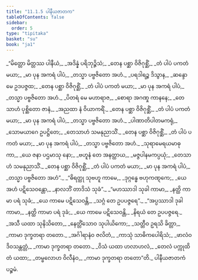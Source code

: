 ```yaml
---
title: "11.1.5 ပါနီယဇာတက"
tableOfContents: false
sidebar:
  order: 5
type: "tipitaka"
basket: "su"
book: "ja1"
---
```



<DynamicBreadcrumb />

<Division number="59" book="ja1" e="ch" v="22" p="234">

<Paragraph number="2169" type="verses" book="ja1">
_“မိတ္တော မိတ္တဿ ပါနီယံ,_  
_အဒိန္နံ ပရိဘုဉ္ဇိသံ;_  
_တေန ပစ္ဆာ ဝိဇိဂုစ္ဆိံ,_  
_တံ ပါပံ ပကတံ မယာ;_  
_မာ ပုန အကရံ ပါပံ,_  
_တသ္မာ ပဗ္ဗဇိတော အဟံ._  

</Paragraph>

</Division>
<Division number="60" book="ja1" e="ch" v="22" p="234">

<Paragraph number="2170" type="verses" book="ja1">
_ပရဒါရဉ္စ ဒိသွာန,_  
_ဆန္ဒော မေ ဥဒပဇ္ဇထ;_  
_တေန ပစ္ဆာ ဝိဇိဂုစ္ဆိံ,_  
_တံ ပါပံ ပကတံ မယာ;_  
_မာ ပုန အကရံ ပါပံ,_  
_တသ္မာ ပဗ္ဗဇိတော အဟံ._  

</Paragraph>

</Division>
<Division number="61" book="ja1" e="ch" v="22" p="234">

<Paragraph number="2171" type="verses" book="ja1">
_ပိတရံ မေ မဟာရာဇ,_  
_စောရာ အဂဏှု ကာနနေ;_  
_တေသာဟံ ပုစ္ဆိတော ဇာနံ,_  
_အညထာ နံ ဝိယာကရိံ._  

</Paragraph>

</Division>
<Division number="62" book="ja1" e="ch" v="22" p="234">

<Paragraph number="2172" type="verses" book="ja1">
_တေန ပစ္ဆာ ဝိဇိဂုစ္ဆိံ,_  
_တံ ပါပံ ပကတံ မယာ;_  
_မာ ပုန အကရံ ပါပံ,_  
_တသ္မာ ပဗ္ဗဇိတော အဟံ._  

</Paragraph>

</Division>
<Division number="63" book="ja1" e="ch" v="22" p="234">

<Paragraph number="2173" type="verses" book="ja1">
_ပါဏာတိပါတမကရုံ,_  
_သောမယာဂေ ဥပဋ္ဌိတေ;_  
_တေသာဟံ သမနုညာသိံ._  

</Paragraph>

</Division>
<Division number="64" book="ja1" e="ch" v="22" p="234">

<Paragraph number="2174" type="verses" book="ja1">
_တေန ပစ္ဆာ ဝိဇိဂုစ္ဆိံ,_  
_တံ ပါပံ ပကတံ မယာ;_  
_မာ ပုန အကရံ ပါပံ,_  
_တသ္မာ ပဗ္ဗဇိတော အဟံ._  

</Paragraph>

</Division>
<Division number="65" book="ja1" e="ch" v="22" p="234">

<Paragraph number="2175" type="verses" book="ja1">
_သုရာမေရယမာဓုကာ,_  
_ယေ ဇနာ ပဌမာသု နော;_  
_ဗဟူနံ တေ အနတ္ထာယ,_  
_မဇ္ဇပါနမကပ္ပယုံ;_  
_တေသာဟံ သမနုညာသိံ._  

</Paragraph>

</Division>
<Division number="66" book="ja1" e="ch" v="22" p="235">

<Paragraph number="2176" type="verses" book="ja1">
_တေန ပစ္ဆာ ဝိဇိဂုစ္ဆိံ,_  
_တံ ပါပံ ပကတံ မယာ;_  
_မာ ပုန အကရံ ပါပံ,_  
_တသ္မာ ပဗ္ဗဇိတော အဟံ”._  

</Paragraph>

</Division>
<Division number="67" book="ja1" e="ch" v="22" p="235">

<Paragraph number="2177" type="verses" book="ja1">
_“ဓိရတ္ထု သုဗဟူ ကာမေ,_  
_ဒုဂ္ဂန္ဓေ ဗဟုကဏ္ဋကေ;_  
_ယေ အဟံ ပဋိသေဝန္တော,_  
_နာလဘိံ တာဒိသံ သုခံ”._  

</Paragraph>

</Division>
<Division number="68" book="ja1" e="ch" v="22" p="235">

<Paragraph number="2178" type="verses" book="ja1">
_“မဟဿာဒါ သုခါ ကာမာ,_  
_နတ္ထိ ကာမာ ပရံ သုခံ;_  
_ယေ ကာမေ ပဋိသေဝန္တိ,_  
_သဂ္ဂံ တေ ဥပပဇ္ဇရေ”._  

</Paragraph>

</Division>
<Division number="69" book="ja1" e="ch" v="22" p="235">

<Paragraph number="2179" type="verses" book="ja1">
_“အပ္ပဿာဒါ ဒုခါ ကာမာ,_  
_နတ္ထိ ကာမာ ပရံ ဒုခံ;_  
_ယေ ကာမေ ပဋိသေဝန္တိ,_  
_နိရယံ တေ ဥပပဇ္ဇရေ._  

</Paragraph>

</Division>
<Division number="70" book="ja1" e="ch" v="22" p="235">

<Paragraph number="2180" type="verses" book="ja1">
_အသီ ယထာ သုနိသိတော,_  
_နေတ္တိံသောဝ သုပါယိကော;_  
_သတ္တီဝ ဥရသိ ခိတ္တာ,_  
_ကာမာ ဒုက္ခတရာ တတော._  

</Paragraph>

</Division>
<Division number="71" book="ja1" e="ch" v="22" p="235">

<Paragraph number="2181" type="verses" book="ja1">
_အင်္ဂါရာနံဝ ဇလိတံ,_  
_ကာသုံ သာဓိကပေါရိသံ;_  
_ဖာလံဝ ဒိဝသန္တတ္တံ,_  
_ကာမာ ဒုက္ခတရာ တတော._  

</Paragraph>

</Division>
<Division number="72" book="ja1" e="ch" v="22" p="235">

<Paragraph number="2182" type="verses" book="ja1">
_ဝိသံ ယထာ ဟလာဟလံ,_  
_တေလံ ပက္ကုထိတံ ယထာ;_  
_တမ္ဗလောဟ ဝိလီနံဝ,_  
_ကာမာ ဒုက္ခတရာ တတော”တိ._  


</Paragraph>
</Division>

<Paragraph number="2183" type="center" book="ja1">
ပါနီယဇာတကံ ပဉ္စမံ.
</Paragraph>